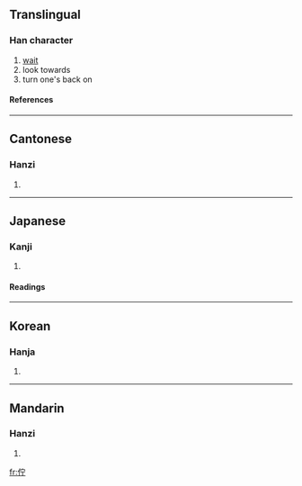 {{see|伫}}

==Translingual==
===Han character===
{{Han char|rad=人|as=05|sn=7|four=2322<sub>1</sub>|canj=人十一弓 (OJMN)}}
# [[wait]]
# look towards
# turn one's back on
====References====
{{Han ref|kx=0097.220|dkj=00496|dj=0206.110|hdz=10139.020|uh=4F47|ud=20295|bh=A6EE|bd=42734}}
----
==Cantonese==
===Hanzi===
{{yue-hanzi|jyut=|y=chyu5}}
# {{defn|Cantonese}}
----
==Japanese==
===Kanji===
{{ja-kanji|grade=|rs=人05}}
# {{defn|Japanese}} 
====Readings====
{{ja-readings|on=[[ちょ]] (cho)|kun=[[たたずむ]] (tatazumu)}}
----
==Korean==
===Hanja===
{{ko-hanja|hangeul=저|rv=jeo|mr=chŏ}}
# {{defn|Korean}}
----
==Mandarin==
===Hanzi===
{{cmn-hanzi|sim=伫|pin=[[zhù]] (zhu4)|wg=chu<sup>4</sup>}}
# {{defn|Mandarin}}

[[fr:佇]]